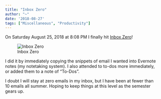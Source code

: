 ```yaml
---
title: "Inbox Zero"
author: "~"
date: '2018-08-27'
tags: ["Miscellaneous", "Productivity"]
---
```



On Saturday August 25, 2018 at 8:08 PM I finally hit [Inbox Zero](https://www.youtube.com/watch?v=z9UjeTMb3Yk)!

![Inbox Zero](/img/inbox-zero.png)

I did it by immediately copying the snippets of email I wanted into Evernote notes (my notetaking system). I also attended to to-dos more immediately, or added them to a note of "To-Dos".

I doubt I will stay at zero emails in my inbox, but I have been at fewer than 10 emails all summer. Hoping to keep things at this level as the semester gears up.